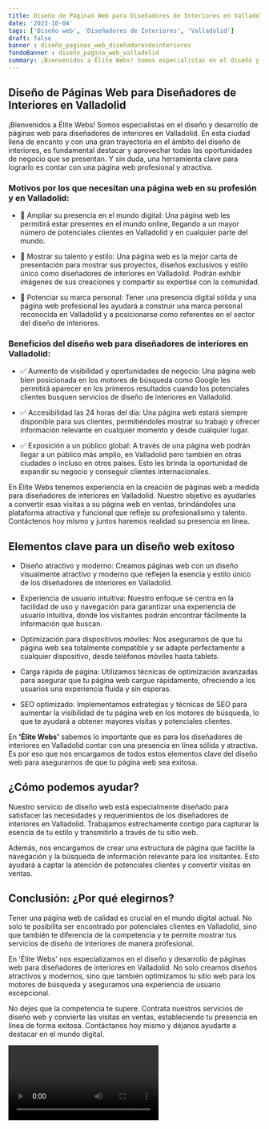 ```yaml
---
title: Diseño de Páginas Web para Diseñadores de Interiores en Valladolid
date: '2023-10-04'
tags: ['Diseño web', 'Diseñadores de Interiores', 'Valladolid']
draft: false
banner : diseño_paginas_web_diseñadoresdeinteriores
fondoBanner : diseño_pagina_web_valladolid
summary: ¡Bienvenidos a Élite Webs! Somos especialistas en el diseño y desarrollo de páginas web para diseñadores de interiores en Valladolid. En esta ciudad llena de encanto y con una gran trayectoria en el ámbito del diseño de interiores, es fundamental destacar y aprovechar todas las oportunidades de negocio que se presentan. Y sin duda, una herramienta clave para lograrlo es contar con una página web profesional y atractiva.
---
```


## Diseño de Páginas Web para Diseñadores de Interiores en Valladolid

¡Bienvenidos a Élite Webs! Somos especialistas en el diseño y desarrollo de páginas web para diseñadores de interiores en Valladolid. En esta ciudad llena de encanto y con una gran trayectoria en el ámbito del diseño de interiores, es fundamental destacar y aprovechar todas las oportunidades de negocio que se presentan. Y sin duda, una herramienta clave para lograrlo es contar con una página web profesional y atractiva.

### Motivos por los que necesitan una página web en su profesión y en Valladolid:

- 🌟 Ampliar su presencia en el mundo digital: Una página web les permitirá estar presentes en el mundo online, llegando a un mayor número de potenciales clientes en Valladolid y en cualquier parte del mundo.

- 🌟 Mostrar su talento y estilo: Una página web es la mejor carta de presentación para mostrar sus proyectos, diseños exclusivos y estilo único como diseñadores de interiores en Valladolid. Podrán exhibir imágenes de sus creaciones y compartir su expertise con la comunidad.

- 🌟 Potenciar su marca personal: Tener una presencia digital sólida y una página web profesional les ayudará a construir una marca personal reconocida en Valladolid y a posicionarse como referentes en el sector del diseño de interiores.

### Beneficios del diseño web para diseñadores de interiores en Valladolid:

- ✅ Aumento de visibilidad y oportunidades de negocio: Una página web bien posicionada en los motores de búsqueda como Google les permitirá aparecer en los primeros resultados cuando los potenciales clientes busquen servicios de diseño de interiores en Valladolid.

- ✅ Accesibilidad las 24 horas del día: Una página web estará siempre disponible para sus clientes, permitiéndoles mostrar su trabajo y ofrecer información relevante en cualquier momento y desde cualquier lugar.

- ✅ Exposición a un público global: A través de una página web podrán llegar a un público más amplio, en Valladolid pero también en otras ciudades o incluso en otros países. Esto les brinda la oportunidad de expandir su negocio y conseguir clientes internacionales.

En Élite Webs tenemos experiencia en la creación de páginas web a medida para diseñadores de interiores en Valladolid. Nuestro objetivo es ayudarles a convertir esas visitas a su página web en ventas, brindándoles una plataforma atractiva y funcional que refleje su profesionalismo y talento. Contáctenos hoy mismo y juntos haremos realidad su presencia en línea.

<GifSeo />

<Cta />

## Elementos clave para un diseño web exitoso

- Diseño atractivo y moderno: Creamos páginas web con un diseño visualmente atractivo y moderno que reflejen la esencia y estilo único de los diseñadores de interiores en Valladolid.

- Experiencia de usuario intuitiva: Nuestro enfoque se centra en la facilidad de uso y navegación para garantizar una experiencia de usuario intuitiva, donde los visitantes podrán encontrar fácilmente la información que buscan.

- Optimización para dispositivos móviles: Nos aseguramos de que tu página web sea totalmente compatible y se adapte perfectamente a cualquier dispositivo, desde teléfonos móviles hasta tablets.

- Carga rápida de página: Utilizamos técnicas de optimización avanzadas para asegurar que tu página web cargue rápidamente, ofreciendo a los usuarios una experiencia fluida y sin esperas.

- SEO optimizado: Implementamos estrategias y técnicas de SEO para aumentar la visibilidad de tu página web en los motores de búsqueda, lo que te ayudará a obtener mayores visitas y potenciales clientes.

En **'Élite Webs'** sabemos lo importante que es para los diseñadores de interiores en Valladolid contar con una presencia en línea sólida y atractiva. Es por eso que nos encargamos de todos estos elementos clave del diseño web para asegurarnos de que tu página web sea exitosa.

## ¿Cómo podemos ayudar?

Nuestro servicio de diseño web está especialmente diseñado para satisfacer las necesidades y requerimientos de los diseñadores de interiores en Valladolid. Trabajamos estrechamente contigo para capturar la esencia de tu estilo y transmitirlo a través de tu sitio web.

Además, nos encargamos de crear una estructura de página que facilite la navegación y la búsqueda de información relevante para los visitantes. Esto ayudará a captar la atención de potenciales clientes y convertir visitas en ventas.

## Conclusión: ¿Por qué elegirnos?

Tener una página web de calidad es crucial en el mundo digital actual. No solo te posibilita ser encontrado por potenciales clientes en Valladolid, sino que también te diferencia de la competencia y te permite mostrar tus servicios de diseño de interiores de manera profesional.

En 'Élite Webs' nos especializamos en el diseño y desarrollo de páginas web para diseñadores de interiores en Valladolid. No solo creamos diseños atractivos y modernos, sino que también optimizamos tu sitio web para los motores de búsqueda y aseguramos una experiencia de usuario excepcional.

No dejes que la competencia te supere. Contrata nuestros servicios de diseño web y convierte las visitas en ventas, estableciendo tu presencia en línea de forma exitosa. Contáctanos hoy mismo y déjanos ayudarte a destacar en el mundo digital.

<Video />

<CtaBot job='Diseñadores de Interiores' city='Valladolid'/>

<Gmaps query='Valladolid+españa+maps' />